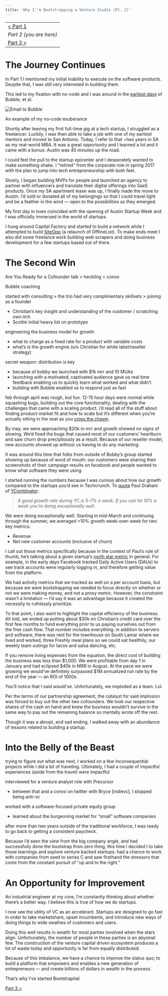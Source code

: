 ```yaml
---
title: 'Why I''m Bootstrapping a Venture Studio (Pt. 2)'
---
```


|  |
| ----- |
| [< Part 1](why-im-bootstrapping-a-venture-studio-pt-1) |
| _Part 2 (you are here)_ |
| [Part 3 >](why-im-bootstrapping-a-venture-studio-pt-3) |

# The Journey Continues

In Part 1 I mentioned my initial inability to execute on the software products. Despite that, I was still very interested in building them

This led to my fixation with no-code and I was around in the [earliest days](https://medium.com/@thedatadavis/don-t-learn-to-code-6c2b69c65a42) of Bubble, et al.

![Email to Bubble](https://miro.medium.com/v2/resize:fit:720/format:webp/1*yjRp3BhGqLHB_5Ox1qjdxQ.jpeg)
<figcaption>An example of my no-code exuberance</figcaption>

Shortly after leaving my first full-time gig at a tech startup, I struggled as a freelancer. Luckily, I was then able to take a job with one of my earliest mentors and moved to San Antonio. Today, I refer to that ~two years in SA as my real-world MBA. It was a great opportunity and I learned a lot and it came with a bonus: Austin was 45 minutes up the road.

I could feel the pull to the startup epicenter and I desperately wanted to make something shake. I “retired” from the corporate role in spring 2017 with the plan to jump into tech entrepreneurship with both feet.

Slowly, I began building MVPs for people and launched an agency to partner with influencers and translate their digital offerings into SaaS products. Once my SA apartment lease was up, I finally made the move to Austin. I’d sold or donated all of my belongings so that I could travel light and be a feather in the wind — open to the possibilities as they emerged.

My first day in town coincided with the opening of Austin Startup Week and I was officially immersed in the world of startups.

I hung around Capital Factory and started to build a network while I attempted to build [SiteOpp](https://docs.google.com/presentation/d/1-ZdV8S5NIgoYfaMtW24WapBjz35-wHyPol-n3xNTPFc/edit?usp=sharing) (a relaunch of OfflineList). To make ends meet I also did some freelance work building web scrapers and doing business development for a few startups based out of there.

# The Second Win

Are You Ready for a Cofounder talk > heckling > convo

Bubble coaching

started with consulting > the trio had very complimentary skillsets > joining as a founder

- Christian’s key insight and understanding of the customer / scratching own itch
- Scottie initial heavy list on prototype

engineering the business model for growth

- what to charge as a fixed rate for a product with variable costs
- what’s is the growth engine (s/o Christian for white label/reseller strategy)

secret weapon: distribution is key

- because of bobby we launched with $1k mrr and 10 MUAs
- launching with a motivated, captivated audience gave us real time feedback enabling us to quickly learn what worked and what didn’t
- building with Bubble enabled us to respond just as fast

feb through april was rough, but fun. 12-15 hour days were normal while squashing bugs, building out the core functionality, dealing with the challenges that came with a scaling product. i’d read all of the stuff about finding product-market fit and how to scale but it’s different when you’re actually sitting in the seat as you [cross the chasm](https://miro.medium.com/max/1200/0*KIXz2tAVqXVREkyd.png).

By may, we were approaching $20k in mrr and growth showed no signs of slowing. We’d fixed the bugs that caused most of our customers’ heartburn and saw churn drop precipitously as a result. Because of our reseller model, new accounts showed up without us having to do any marketing. 

It was around this time that folks from outside of Bobby’s group started showing up because of word of mouth: our customers were sharing their screenshots of their campaign results on facebook and people wanted to know what software they were using.

I started running the numbers because I was curious about how our growth compared to the startups you’d see in Techcrunch. To [quote](http://www.paulgraham.com/growth.html) Paul Graham of [YCombinator](http://ycombinator.com):

> *A good growth rate during YC is 5-7% a week. If you can hit 10% a week you're doing exceptionally well.*
> 

We were doing exceptionally well. Starting in mid-March and continuing through the summer, we averaged >10% growth week-over-week for two key metrics:

- Revenue
- *Net* new customer accounts (inclusive of churn)

I call out those metrics specifically because in the context of Paul’s rule of thumb, he’s talking about a given startup’s [north star metric](https://growwithward.com/north-star-metric/) in general. For example, in the early days Facebook tracked Daily Active Users (DAUs) to see track accounts were regularly logging in, and therefore getting value from the platform.

We had activity metrics that we tracked as well on a per account basis, but because we were bootstrapping we needed to focus directly on whether or not we were making money, and not a proxy metric. However, the constraint wasn’t a limitation — I’d say it was an advantage because it created the necessity to ruthlessly prioritize.

To that point, I also want to highlight the capital efficiency of the business. All told, we ended up putting about $30k on Christian’s credit card over the first few months to fund everything prior to us paying ourselves out from the free cash flow. That number includes everything: in addition to servers and software, there was rent for the townhouse on South Lamar where we lived and worked, three Freshly meal plans so we could eat healthily, our weekly team outings for tacos and salsa dancing, etc.

If you remove living expenses from the equation, the direct cost of building the business was less than $1,000. We were profitable from day 1 in January and had eclipsed $40k in MRR in August. At the pace we were growing we would’ve definitely surpassed $1M annualized run rate by the end of the year — an ROI of 1000x.

You’ll notice that I said *would’ve*. Unfortunately, we imploded as a team. Lol.

Per the terms of our partnership agreement, the catalyst for said implosion was forced to buy out the other two cofounders. We took our respective shares of the cash on hand and knew the business wouldn’t survive in the same way to pay out the remaining balance so mentally wrote off the rest.

Though it was a abrupt, and sad ending, I walked away with an abundance of lessons related to building a startup. 

# Into the Belly of the Beast

trying to figure out what was next, I worked on a few inconsequential projects while I did a bit of traveling. Ultimately, I had a couple of impactful experiences (aside from the travel) were impactful

interviewed for a venture analyst role with Precursor

- between that and a convo on twitter with Bryce [indievc], I stopped being anti-vc

worked with a software-focused private equity group

- learned about the burgeoning market for “small” software companies

after more than two years outside of the traditional workforce, I was ready to go back to getting a consistent paycheck.

Because I’d seen the view from the big company angle, and had successfully done the bootstrap from zero thing, this time I decided I to take those learnings and explore venture backed startups. had a chance to work with companies from seed to series C and saw firsthand the stressors that come from the constant pursuit of “up and to the right.”

# An Opportunity for Improvement

An industrial engineer at my core, I’m constantly thinking about whether there’s a better way. I believe this is true of how we do startups. 

I now see the utility of VC as an accelerant. Startups are designed to go fast in order to take marketshare, upset incumbents, and introduce new ways of doing things to wide swathes of customers and users.

Doing this well results in wealth for most parties involved when the stars align. Unfortunately, the number of people in these parties is an abysmal few. The construction of the venture capital driven ecosystem produces a lot of waste today and opportunity is far from equally distributed.

Because of this imbalance, we have a chance to improve the status quo; to build a platform that empowers and enables a new generation of entrepreneurs — and create billions of dollars in wealth in the process.

That’s why I’ve started Bootstrapital.

[Part 3 >](why-im-bootstrapping-a-venture-studio-pt-3)